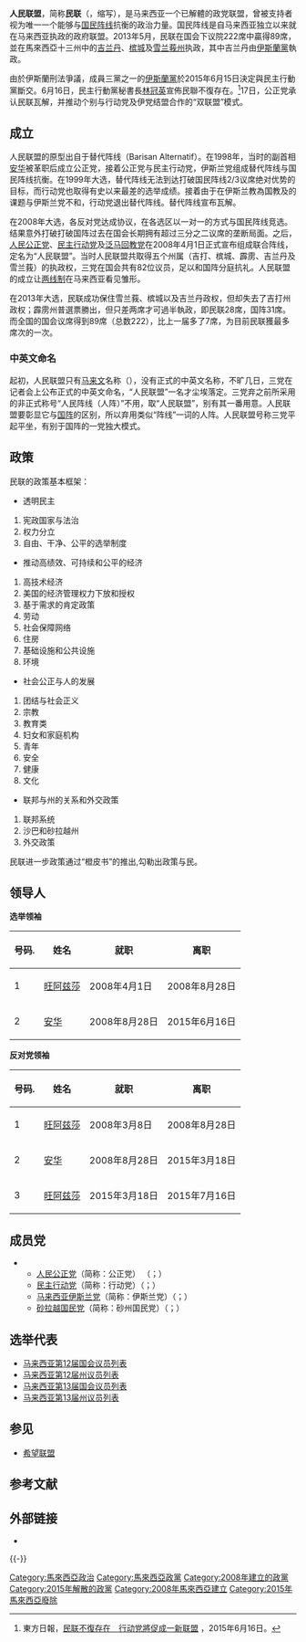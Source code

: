 {{Veil|time=2015-09-12T09:13:41+00:00}}
{{noteTA
|G1=melayu
}}
{{expand language|en}}
{{Infobox political party
| country = 马来西亚
| name = 人民聯盟
| native_name = Pakatan Rakyat <br> People's Pact <br> ڤاكتن رعية <br>பக்காத்தான் ராக்யாட்
| colorcode = #FF0030
| logo = Logo of Pakatan Rakyat.gif
| abbreviation = PR、民联
| leader1_title = 顧問
| leader1_name = [[安华|安华]]<br>[[林吉祥|林吉祥]]<br>[[哈迪阿旺|哈迪阿旺]]
| leader2_title = 
| leader2_name = 
| leader3_title = 
| leader3_name = 
| leader4_title = 
| leader4_name = 
| leader5_title = 
| leader5_name = 
| predecessor = [[替代阵线|替代阵线]]
| successor = {{希望联盟}}<br>{{和谐阵线}}
| founded = {{Start date|2008|4|01}}
| legalised = {{small|（未正式注册）}}
| dissolution = {{end date|2015|06|17}}{{r|解散}}{{small|（{{age in years and days|2008|04|01|2015|06|17|age=no}}）}}
| headquarters = [[八打灵再也|八打灵再也]]（[[人民公正党|人民公正党]]）<br> [[吉隆坡|吉隆坡]]（[[民主行动党_(马来西亚)|民主行动党]]和[[伊斯兰党|伊斯兰党]]） 
| newspaper = 《{{link-ms|公正之声|Suara Keadilan}}》<br>《{{link-ms|火箭报|Roketkini}}》<br>《{{tsl|en|Harakah (newspaper)|哈拉卡 (报纸)|哈拉卡}}》
| youth_wing = 
| student_wing = 
| womens_wing = 
| ideology = [[社會民主主義|社會民主主義]]<br />[[自由民主主義|自由民主主義]]<br />[[社會自由主義|社會自由主義]]<br />[[進步主義|進步主義]]<br />[[社会正义|社会正义]]
| membership_year =
| membership = {{公正党}}<br />{{行动党}}<br />{{伊斯兰党}}
| position = [[中间派|中间]]至[[中间偏左|中间偏左]]
| international =
| colours = 
| anthem =
| slogan = 人民联盟<br>''Berpadu, Berubah, Berkat''
| seats1_title = 
| seats1  = 
| seats2_title = 
| seats2 = 
| seats3_title = 
| seats3 = 
| website = 
| footnotes =
| symbol = [[File:Pakatan_Rakyat_logo_variation.svg|250px]]
}}

'''人民联盟'''，简称'''民联'''（{{lang-ms|Pakatan Rakyat}}，缩写{{lang|ms|PR}}），是马来西亚一个已解體的政党联盟，曾被支持者视为唯一一个能够与[[国民阵线|国民阵线]]抗衡的政治力量。国民阵线是自马来西亚独立以来就在马来西亚执政的政府联盟。2013年5月，民联在国会下议院222席中贏得89席，並在馬來西亞十三州中的[[吉兰丹|吉兰丹]]、[[槟城|槟城]]及[[雪兰莪州|雪兰莪州]]执政，其中吉兰丹由[[伊斯蘭黨|伊斯蘭黨]]執政。

由於伊斯蘭刑法爭議，成員三黨之一的[[伊斯蘭黨|伊斯蘭黨]]於2015年6月15日決定與民主行動黨斷交。6月16日，民主行動黨秘書長[[林冠英|林冠英]]宣佈民聯不復存在。<ref>東方日報，[http://www.orientaldaily.com.my/nation/gn201441497 民联不復存在　行动党將促成一新联盟] {{Wayback|url=http://www.orientaldaily.com.my/nation/gn201441497 |date=20150924074932 }}，2015年6月16日。</ref>17日，公正党承认民联瓦解，并推动个别与行动党及伊党结盟合作的“双联盟”模式{{r|解散}}。

==成立==
人民联盟的原型出自于替代阵线（Barisan Alternatif）。在1998年，当时的副首相[[安华|安华]]被革职后成立公正党，接着公正党与民主行动党，伊斯兰党组成替代阵线与国民阵线抗衡。在1999年大选，替代阵线无法到达打破国民阵线2/3议席绝对优势的目标，而行动党也取得有史以来最差的选举成绩。接着由于在伊斯兰教為国教及的课题与伊斯兰党不和，行动党退出替代阵线。替代阵线宣布瓦解{{cn}}。

在2008年大选，各反对党达成协议，在各选区以一对一的方式与国民阵线竞选。结果意外打破打破国阵过去在国会长期拥有超过三分之二议席的垄断局面。之后，[[人民公正党|人民公正党]]、[[民主行動黨_(馬來西亞)|民主行动党]]及[[泛马回教党|泛马回教党]]在2008年4月1日正式宣布组成联合阵线，定名为“人民联盟”。当时人民联盟共取得五个州属（吉打、槟城、霹雳、吉兰丹及雪兰莪）的执政权，三党在国会共有82位议员，足以和国阵分庭抗礼。人民联盟的成立让[[两线制|两线制]]在马来西亚看见雏形{{cn}}。 

在2013年大选，民联成功保住雪兰莪、槟城以及吉兰丹政权，但却失去了吉打州政权；霹雳州普選票勝出，但只差两席才可過半執政，即民联28席，国阵31席。而全国的国会议席得到89席（总数222），比上一届多了7席，为目前民联獲最多席次的一次{{cn}}。

===中英文命名===
起初，人民联盟只有[[马来文|马来文]]名称（{{lang|ms|Pakatan Rakyat}}），没有正式的中英文名称，不旷几日，三党在记者会上公布正式的中英文命名，“人民联盟”一名才尘埃落定。三党弃之前所采用的非正式称号“人民阵线（人阵）”不用，取“人民联盟”，别有其一番用意。人民联盟要彰显它与[[国阵|国阵]]的区别，所以弃用类似“阵线”一词的人阵。人民联盟号称三党平起平坐，有别于国阵的一党独大模式{{cn}}。

==政策{{cn}}==
民联的政策基本框架：
*透明民主
#宪政国家与法治
#权力分立
#自由、干净、公平的选举制度
*推动高绩效、可持续和公平的经济
#高技术经济
#美国的经济管理权力下放和授权
#基于需求的肯定政策
#劳动
#社会保障网络
#住房
#基础设施和公共设施
#环境
*社会公正与人的发展
#团结与社会正义
#宗教
#教育类
#妇女和家庭机构
#青年
#安全
#健康
#文化
*联邦与州的关系和外交政策
#联邦系统
#沙巴和砂拉越州
#外交政策

民联进一步政策通过“橙皮书”的推出,勾勒出政策与民。

==领导人{{cn}}==
'''选举领袖'''
{| class="wikitable"
|-
! 号码. !! 姓名 !! 就职 !! 离职
|-
| 1 || [[旺阿兹莎|旺阿兹莎]]  || 2008年4月1日 || 2008年8月28日
|-
| 2 || [[安华|安华]]  || 2008年8月28日 || 2015年6月16日
|}

'''反对党领袖'''
{| class="wikitable"
|-
! 号码. !! 姓名 !! 就职 !! 离职
|-
| 1 || [[旺阿兹莎|旺阿兹莎]]  || 2008年3月8日 || 2008年8月28日
|-
| 2 || [[安华|安华]]  || 2008年8月28日 || 2015年3月18日
|-
| 3 || [[旺阿兹莎|旺阿兹莎]]  || 2015年3月18日 || 2015年7月16日
|}

==成员党{{cn}}==
**[[人民公正党|人民公正党]]（简称：公正党） （<small>{{lang-en|People's Justice Party}}</small>；<small>{{lang-ms|Parti Keadilan Rakyat (PKR)}}</small>）
**[[民主行动党_(马来西亚)|民主行动党]]（简称：行动党）（<small>{{lang-en|Democratic Action Party}}</small>；<small>{{lang-ms|Parti Tindakan Demokratik (DAP)}}</small>）
**[[马来西亚伊斯兰党|马来西亚伊斯兰党]]（简称：伊斯兰党）（<small>{{lang-en|Pan-Malaysian Islamic Party}}</small>；<small>{{lang-ms|Parti Islam Se Malaysia (PAS)}}</small>）
**[[砂拉越国民党|砂拉越国民党]]（简称：砂州国民党）（<small>{{lang-en|Sarawak National Party}}</small>；<small>{{lang-ms|Parti Kebangsaan Sarawak (SNAP)}}</small>）

== 选举代表 ==
* [[马来西亚第12届国会议员列表|马来西亚第12届国会议员列表]]
* [[马来西亚第12届州议员列表|马来西亚第12届州议员列表]]
* [[马来西亚第13届国会议员列表|马来西亚第13届国会议员列表]]
* [[马来西亚第13届州议员列表|马来西亚第13届州议员列表]]

== 参见 ==
{{Portal box|马来西亚}}
*[[希望联盟|希望联盟]]

==参考文献==
{{reflist|refs=
<ref name="解散">[http://www.malaysiakini.com/news/302216 公正党接受民联瓦解：打造新联盟对抗国阵].：[[当今大马|当今大马]]，2015-6-7</ref>
}}

==外部链接==
*{{official|1=http://www.pakatanrakyat.info/}}{{ms}}

{{-}}
{{马来西亚政党}}

[[Category:馬來西亞政治|Category:馬來西亞政治]]
[[Category:馬來西亞政黨|Category:馬來西亞政黨]]
[[Category:2008年建立的政黨|Category:2008年建立的政黨]]
[[Category:2015年解散的政黨|Category:2015年解散的政黨]]
[[Category:2008年馬來西亞建立|Category:2008年馬來西亞建立]]
[[Category:2015年馬來西亞廢除|Category:2015年馬來西亞廢除]]